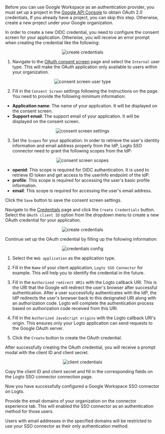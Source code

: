 

<Step index={0} title="Create an new project on Google Cloud Platform" >

Before you can use Google Workspace as an authentication provider, you must set up a project in the [Google API Console](https://console.developers.google.com/) to obtain OAuth 2.0 credentials, If you already have a project, you can skip this step. Otherwise, create a new project under your Google organization.

</Step>

<Step index={1} title="Config the consent screen for your application" >

In order to create a new OIDC credential, you need to configure the consent screen for your application. Otherwise, you will receive an error prompt when creating the credential like the following:

<center>
  <img src={credentials} alt="create credentials" />
</center>

1. Navigate to the [OAuth consent screen](https://console.cloud.google.com/apis/credentials/consent) page and select the `Internal` user type. This will make the OAuth application only available to users within your organization.

<center>
  <img src={consentScreenUserType} alt="consent screen user type" />
</center>

2. Fill in the `Consent Screen` settings following the instructions on the page. You need to provide the following minimum information:

- **Application name**: The name of your application. It will be displayed on the consent screen.
- **Support email**: The support email of your application. It will be displayed on the consent screen.

<center>
  <img src={consentScreenSettings} alt="consent screen settings" />
</center>

3. Set the `Scopes` for your application. In order to retrieve the user's identity information and email address properly from the IdP, Logto SSO connector need to grant the following scopes from the IdP:

<center>
  <img src={consentScreenScopes} alt="consent screen scopes" />
</center>

- **openid**: This scope is required for OIDC authentication. It is used to retrieve ID token and get access to the userInfo endpoint of the IdP.
- **profile**: This scope is required for accessing the user's basic profile information.
- **email**: This scope is required for accessing the user's email address.

Click the `Save` button to save the consent screen settings.

</Step>

<Step index={2} title="Create a new OAuth credential">

Navigate to the [Credentials](https://console.cloud.google.com/apis/credentials) page and click the `Create Credentials` button. Select the `OAuth client ID` option from the dropdown menu to create a new OAuth credential for your application.

<center>
  <img src={createCredentials} alt="create credentials" />
</center>

Continue set up the OAuth credential by filling up the following information:

<center>
  <img src={credentialsConfig} alt="credentials config" />
</center>

1. Select the `Web application` as the application type.

2. Fill in the `Name` of your client application, `Logto SSO Connector` for example. This will help you to identify the credential in the future.

3. Fill in the `Authorized redirect URIs` with the Logto callback URI. This is the URI that the Google will redirect the user's browser after successful authentication. After a user successfully authenticates with the IdP, the IdP redirects the user's browser back to this designated URI along with an authorization code. Logto will complete the authentication process based on authorization code received from this URI.

<OidcCallbackUri />

4. Fill in the `Authorized JavaScript origins` with the Logto callback URI's origin. This ensures only your Logto application can send requests to the Google OAuth server.

5. Click the `Create` button to create the OAuth credential.

</Step>

<Step index={3} title="Copy the client ID and client secret">

After successfully creating the OAuth credential, you will receive a prompt modal with the client ID and client secret.

<center>
  <img src={clientCredentials} alt="client credentials" />
</center>

Copy the client ID and client secret and fill in the corresponding fields on the Logto SSO connector connection page.

Now you have successfully configured a Google Workspace SSO connector on Logto.

</Step>

<Step index={4} title="Set email domains and enable the SSO connector">

Provide the email domains of your organization on the connector experience tab. This will enabled the SSO connector as an authentication method for those users.

Users with email addresses in the specified domains will be restricted to use your SSO connector as their only authentication method.

</Step>
